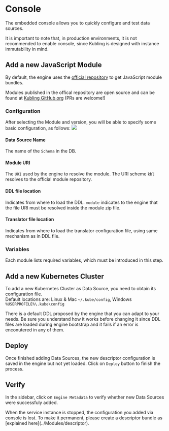 
# Console

The embedded console allows you to quickly configure and test data sources.

<Callout type="warning">
  It is important to note that, in production environments, it is not recommended to enable console, since Kubling is designed with instance immutability in mind.
</Callout>

## Add a new JavaScript Module

By default, the engine uses the [official repository](https://repo.kubling.com/api/v1/query) to get JavaScript module bundles.

Modules published in the offical repository are open source and can be found at [Kubling GitHub org](https://github.com/orgs/kubling-community/repositories) (PRs are welcome!)<br/>

### Configuration

After selecting the Module and version, you will be able to specify some basic configuration, as follows:
![](../../public/img/console-conf.png)

#### Data Source Name

The name of the `Schema` in the DB.

#### Module URI

The `URI` used by the engine to resolve the module. The URI scheme `kbl` resolves to the official module repository.

#### DDL file location

Indicates from where to load the DDL. `module` indicates to the engine that the file URI must be resolved inside the module zip file.

#### Translator file location

Indicates from where to load the translator configuration file, using same mechanism as in DDL file.

### Variables

Each module lists required variables, which must be introduced in this step.

## Add a new Kubernetes Cluster

To add a new Kubernetes Cluster as Data Source, you need to obtain its configuration file.<br/>
Default locations are: Linux & Mac `~/.kube/config`, Windows `%USERPROFILE%\.kube\config`

There is a default DDL proposed by the engine that you can adapt to your needs. Be sure you understand how it works before changing it 
since DDL files are loaded during engine bootstrap and it fails if an error is enconutered in any of them.

## Deploy

Once finished adding Data Sources, the new descriptor configuration is saved in the engine but not yet loaded.
Click on `Deploy` button to finish the process.

## Verify

In the sidebar, click on `Engine Metadata` to verify whether new Data Sources were successfuly added.

<Callout>
  When the service instance is stopped, the configuration you added via console is lost. To make it permanent, please create a descriptor bundle 
  as [explained here](../Modules/descriptor).
</Callout>